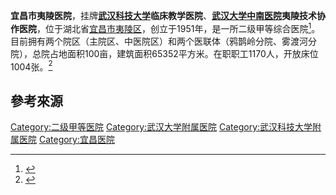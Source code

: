 {{Infobox hospital
<!-- 指引：任何未知項目應留空待其他用戶協助編輯。 -->
<!-- 以下大多數項目均為選擇性，可選擇不作任何資料輸入，但當將此模板複製至另一條目時，請將所有項目全數轉移。 -->
<!-- 完整的模板項目，請見：http://zh.wikipedia.org/wiki/Template:Infobox_hospital -->
| name        = 宜昌市夷陵医院<!-- 在此填寫醫院名稱。 -->
| org/group   = 武汉科技大学临床教学医院<br>武汉大学中南医院夷陵协作医院<!-- 在此填寫管理或營運此醫院的機構或團體名稱。 -->
| image       = Yichang_Yiling_Hospital.jpg<!-- 醫院的照片（建議為總大樓或正門，建議使用自由版權圖像）。 -->
| alt         = 医院正门<!-- 此項目為選擇性。在此鍵入圖片的替代文字。 -->
| image_size  = <!-- 此項目為選擇性，用以限制圖片的大小（預設值為 225）。 --> 
| caption     = <!-- 此項目為選擇性.請在此加入對以上圖片的描述。 -->
| map_type    = <!-- 請按照“模板：位置圖”的格式使用（需為{{{1}}}參數定下數值）。若要使用此功能，必須提供相關的經、緯度。 -->
| relief      = <!-- 任何非留空的參數數值（如：填上了“是”、“1”等）均會使模板顯示地形圖圖像（若有提供）。 -->
| map_size    = <!-- 在此填寫位置圖的闊度像素（不要加上“px”作後綴）；默認值為225。-->
| map_alt     = <!-- 在此填寫位置圖的替代文字（見 維基百科:圖像的替代文字 頁面作詳細使用認知）。 -->
| map_caption = <!-- 此項目為選擇性。在此簡單地描述上面顯示的位置圖（如：“此位置圖顯示了國家及地區。”）。-->
| latitude    = <!-- 與位置圖（即上面的“map_type =”項目）一起使用。作為模板所顯示的緯度。 -->
| longitude   = <!-- 與位置圖（即上面的“map_type =”項目）一起使用。作為模板所顯示的經度。 -->
| Coordinates = {{coord|30.771133|111.333747}}<!-- 在此填寫醫院位置的座標。 -->
| logo        = <!-- 在此加入醫院的院徽。 -->
| logo_size   = <!-- 此項目為選擇性，用以限制院徽的大小。 -->
| location    = 夷陵区<!-- 在此填寫醫院所在的小區域。 -->
| region      = 宜昌市<!-- 在此填寫醫院所在的大區域。 -->
| state       = 湖北省<!-- 在此填寫醫院所在的省/州分。 -->
| country     = {{CHN}}<!-- 在此填寫醫院所在的國家。 -->
| address     = 东湖大道32号<!-- 在此填寫醫院總部大樓的地址。 -->
| healthcare  = <!-- UK:NHS. AU/CA: Medicare. ELSE freetext, e.g. Private -->
| funding     = 公立<!-- 在此填寫營運模式（非牟利、牟利、政府、公立等）。 -->
| type        = 综合<!-- 在此填寫醫院类型。 -->
| speciality  = <!-- 只當此醫院為專科醫院時使用。-->
| standards   = 二级甲等<!-- 在此填寫此醫院在國家統一標準衡量上的水平（若不適用則可留空）。 -->
| emergency   = <!-- 在此填寫醫院所屬的創傷醫療中心級別（有關資訊請見：https://en.wikipedia.org/wiki/Trauma_center） -->
| helipad     = <!-- 在此填寫醫院的直昇機坪代碼（可使用機場代碼）。只在有確實參考支持的情況下使用。 -->
| affiliation = [[武汉大学|武汉大学]]、[[武汉科技大学|武汉科技大学]]<!-- 在此填寫醫院所屬的大學或醫學院。 -->
| patron      = <!-- 鍵入任何支持醫院營運的重要贊助人，若沒有則輸入“無”。 -->
| network     = <!-- 在此鍵入醫院的網絡。 -->
| beds        = 1004<!-- 在此填寫醫院目前所擁有的床位。 -->
| founded     = 1951年<!-- 在此填寫醫院的成立日期。 -->
| closed      = <!-- 此項目為選擇性。在此填入醫院停辦的日期。 -->
| demolished  = <!-- 此項目為選擇性。在此填入醫院被拆卸的日期。 -->
| website     = [http://www.ycylyy.com/ ycylyy.com]<!-- 在此填寫醫院的官方網址。 -->
| other_links = <!-- 鍵入其他相關網址作額外的外部參考鏈接。 -->
}}
'''宜昌市夷陵医院'''，挂牌'''[[武汉科技大学|武汉科技大学]]临床教学医院'''、'''[[武汉大学中南医院|武汉大学中南医院]]夷陵技术协作医院'''，位于湖北省[[宜昌市|宜昌市]][[夷陵区|夷陵区]]，创立于1951年，是一所二级甲等综合医院<ref>{{Cite book|title=宜昌就医指导 家庭必备的生活手册|last=张忠汉，屈定国编著|first=|publisher=北京：中医古籍出版社|year=2008.08|isbn=978-7-80174-649-8|location=|pages=194}}</ref>。目前拥有两个院区（主院区、中医院区）和两个医联体（鸦鹊岭分院、雾渡河分院），总院占地面积100亩，建筑面积65352平方米。在职职工1170人，开放床位1004张。<ref>{{cite web |title=宜昌市夷陵医院 医院简介 |url=http://www.ycylyy.com/col/col8954/index.html |website=www.ycylyy.com |accessdate=2019-11-28 |archive-url=https://web.archive.org/web/20190525140753/http://www.ycylyy.com/col/col8954/index.html |archive-date=2019-05-25 |dead-url=yes }}</ref>

== 參考來源 ==
{{reflist}}

{{Hospital-stub}}

[[Category:二级甲等医院|Category:二级甲等医院]]
[[Category:武汉大学附属医院|Category:武汉大学附属医院]]
[[Category:武汉科技大学附属医院|Category:武汉科技大学附属医院]]
[[Category:宜昌医院|Category:宜昌医院]]